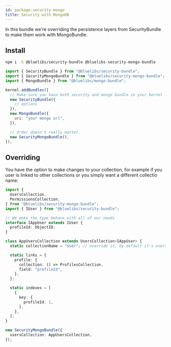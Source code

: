 ```yaml
---
id: package-security-mongo
title: Security with MongoDB
---
```



<PackageHeader version="1.0.0" packageName="security-mongo-bundle" containsTypeDefs />

In this bundle we're overriding the persistence layers from SecurityBundle to make them work with MongoBundle.

## Install

```bash
npm i -S @bluelibs/security-bundle @bluelibs-security-mongo-bundle
```

```js
import { SecurityBundle } from "@bluelibs/security-bundle";
import { SecurityMongoBundle } from "@bluelibs/security-mongo-bundle";
import { MongoBundle } from "@bluelibs/mongo-bundle";

kernel.addBundles([
  // Make sure you have both security and mongo bundle in your kernel
  new SecurityBundle({
    // options
  }),
  new MongoBundle({
    uri: "your mongo url",
  }),

  // Order doesn't really matter.
  new SecurityMongoBundle(),
]);
```

## Overriding

You have the option to make changes to your collection, for example if you user is linked to other collections or you simply want a different collectio name:

```typescript
import {
  UsersCollection,
  PermissionsCollection,
} from "@bluelibs/security-mongo-bundle";
import { IUser } from "@bluelibs/security-bundle";

// We make the type behave with all of our needs
interface IAppUser extends IUser {
  profileId: ObjectID;
}

class AppUsersCollection extends UsersCollection<IAppUser> {
  static collectionName = "User"; // override it, by default it's users

  static links = {
    profile: {
      collection: () => ProfilesCollection,
      field: "profileId",
    },
  };

  static indexes = [
    {
      key: {
        profileId: 1,
      },
    },
  ];
}
```

```typescript
new SecurityMongoBundle({
  usersCollection: AppUsersCollection,
});
```
